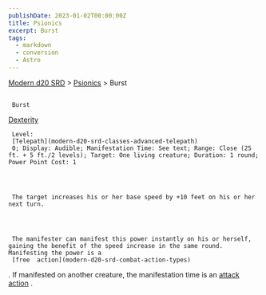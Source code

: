 ```yaml
---
publishDate: 2023-01-02T00:00:00Z
title: Psionics
excerpt: Burst
tags:
  - markdown
  - conversion
  - Astro
---
```


[Modern d20 SRD](/#modernD20) >
[Psionics](modern-d20-srd-psionics-index) > Burst

##

     Burst

[Dexterity](modern-d20-srd-basics-ability-scores)

     Level:
     [Telepath](modern-d20-srd-classes-advanced-telepath)
     0; Display: Audible; Manifestation Time: See text; Range: Close (25 ft. + 5 ft./2 levels); Target: One living creature; Duration: 1 round; Power Point Cost: 1




     The target increases his or her base speed by +10 feet on his or her next turn.




     The manifester can manifest this power instantly on his or herself, gaining the benefit of the speed increase in the same round. Manifesting the power is a
     [free  action](modern-d20-srd-combat-action-types)
. If manifested on another creature, the manifestation time is an
[attack action](modern-d20-srd-combat-attack-actions)
.
